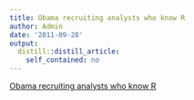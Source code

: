 ```yaml
---
title: Obama recruiting analysts who know R
author: Admin
date: '2011-09-28'
output:
  distill::distill_article:
    self_contained: no
---
```


[Obama recruiting analysts who know R](http://rdatamining.wordpress.com/2011/09/27/obama-recruiting-analysts-and-r-is-one-preferred-skill/)
